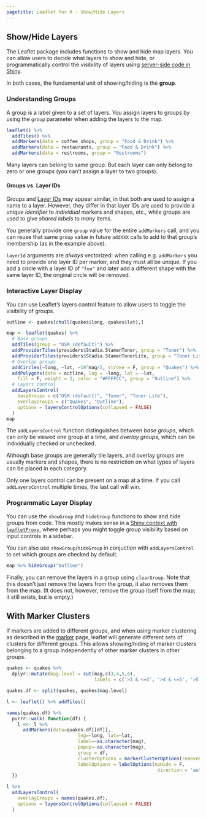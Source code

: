 ```yaml
---
pagetitle: Leaflet for R - Show/Hide Layers
---
```


## Show/Hide Layers

The Leaflet package includes functions to show and hide map layers. You can allow users to decide what layers to show and hide, or programmatically control the visibility of layers using [server-side code in Shiny](shiny.html).

In both cases, the fundamental unit of showing/hiding is the **group**.

### Understanding Groups

A group is a label given to a set of layers. You assign layers to groups by using the `group` parameter when adding the layers to the map.

```r
leaflet() %>%
  addTiles() %>%
  addMarkers(data = coffee_shops, group = "Food & Drink") %>%
  addMarkers(data = restaurants, group = "Food & Drink") %>%
  addMarkers(data = restrooms, group = "Restrooms")
```

Many layers can belong to same group. But each layer can only belong to zero or one groups (you can't assign a layer to two groups).

<div class="panel panel-info">
<div class="panel-heading">
<h4 class="panel-title">Groups vs. Layer IDs</h4>
</div>
<div class="panel-body">
Groups and [Layer IDs](shiny.html#understanding-layer-ids) may appear similar, in that both are used to assign a name to a layer. However, they differ in that layer IDs are used to provide a *unique identifier* to *individual* markers and shapes, etc., while groups are used to give *shared labels* to *many* items.

You generally provide one `group` value for the entire `addMarkers` call, and you can reuse that same `group` value in future `addXXX` calls to add to that group's membership (as in the example above).

`layerId` arguments are *always* vectorized: when calling e.g. `addMarkers` you need to provide one layer ID per marker, and they must all be unique. If you add a circle with a layer ID of `"foo"` and later add a different shape with the same layer ID, the original circle will be removed.
</div>
</div>

### Interactive Layer Display

You can use Leaflet's layers control feature to allow users to toggle the visibility of groups.

```r
outline <- quakes[chull(quakes$long, quakes$lat),]

map <- leaflet(quakes) %>%
  # Base groups
  addTiles(group = "OSM (default)") %>%
  addProviderTiles(providers$Stadia.StamenToner, group = "Toner") %>%
  addProviderTiles(providers$Stadia.StamenTonerLite, group = "Toner Lite") %>%
  # Overlay groups
  addCircles(~long, ~lat, ~10^mag/5, stroke = F, group = "Quakes") %>%
  addPolygons(data = outline, lng = ~long, lat = ~lat,
    fill = F, weight = 2, color = "#FFFFCC", group = "Outline") %>%
  # Layers control
  addLayersControl(
    baseGroups = c("OSM (default)", "Toner", "Toner Lite"),
    overlayGroups = c("Quakes", "Outline"),
    options = layersControlOptions(collapsed = FALSE)
  )
map
```

The `addLayersControl` function distinguishes between *base groups*, which can only be viewed one group at a time, and *overlay groups*, which can be individually checked or unchecked.

Although base groups are generally tile layers, and overlay groups are usually markers and shapes, there is no restriction on what types of layers can be placed in each category.

Only one layers control can be present on a map at a time. If you call `addLayersControl` multiple times, the last call will win.

### Programmatic Layer Display

You can use the `showGroup` and `hideGroup` functions to show and hide groups from code. This mostly makes sense in a [Shiny context with `leafletProxy`](shiny.html), where perhaps you might toggle group visibility based on input controls in a sidebar.

You can also use `showGroup`/`hideGroup` in conjuction with `addLayersControl` to set which groups are checked by default.

```r
map %>% hideGroup("Outline")
```

Finally, you can remove the layers in a group using `clearGroup`. Note that this doesn't just remove the layers from the group, it also removes them from the map. (It does not, however, remove the group itself from the map; it still exists, but is empty.)

## With Marker Clusters

If markers are added to different groups, and when using marker clustering as described in the [marker](markers.html) page, leaflet will generate different sets of clusters for different groups. This allows showing/hiding of marker clusters belonging to a group independently of other marker clusters in other groups.

```r

quakes <- quakes %>%
  dplyr::mutate(mag.level = cut(mag,c(3,4,5,6),
                                labels = c('>3 & <=4', '>4 & <=5', '>5 & <=6')))

quakes.df <- split(quakes, quakes$mag.level)

l <- leaflet() %>% addTiles()

names(quakes.df) %>%
  purrr::walk( function(df) {
    l <<- l %>%
      addMarkers(data=quakes.df[[df]],
                          lng=~long, lat=~lat,
                          label=~as.character(mag),
                          popup=~as.character(mag),
                          group = df,
                          clusterOptions = markerClusterOptions(removeOutsideVisibleBounds = F),
                          labelOptions = labelOptions(noHide = F,
                                                       direction = 'auto'))
  })

l %>%
  addLayersControl(
    overlayGroups = names(quakes.df),
    options = layersControlOptions(collapsed = FALSE)
  )

```


